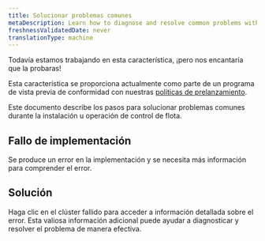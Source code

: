 ```yaml
---
title: Solucionar problemas comunes
metaDescription: Learn how to diagnose and resolve common problems with Agent Control setup.
freshnessValidatedDate: never
translationType: machine
---
```


<Callout title="avance">
  Todavía estamos trabajando en esta característica, ¡pero nos encantaría que la probaras!

  Esta característica se proporciona actualmente como parte de un programa de vista previa de conformidad con nuestras [políticas de prelanzamiento](/docs/licenses/license-information/referenced-policies/new-relic-pre-release-policy).
</Callout>

Este documento describe los pasos para solucionar problemas comunes durante la instalación u operación de control de flota.

## Fallo de implementación

Se produce un error en la implementación y se necesita más información para comprender el error.

## Solución

Haga clic en el clúster fallido para acceder a información detallada sobre el error. Esta valiosa información adicional puede ayudar a diagnosticar y resolver el problema de manera efectiva.